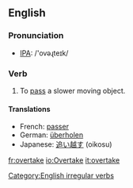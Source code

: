 ==English==
=== Pronunciation ===
*[[w:IPA|IPA]]: /'ovəɻteɪk/

=== Verb ===
[[Category:English irregular verbs]]
{{en-verb2|'''to overtake'''|'''[[overtakes]]'''|'''[[overtook]]'''|'''[[overtaken]]'''|'''[[overtaking]]'''}}

# To [[pass]] a slower moving object.

==== Translations ====
*French: [[passer]]
*German: [[überholen]]
*Japanese: [[追い越す]] (oikosu)
[[fr:overtake]]
[[io:Overtake]]
[[it:overtake]]